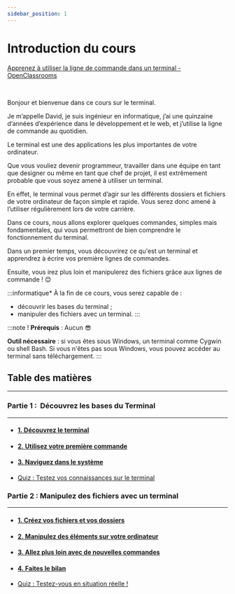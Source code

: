 ```yaml
---
sidebar_position: 1
---
```



# Introduction du cours

[Apprenez à utiliser la ligne de commande dans un terminal - OpenClassrooms](https://openclassrooms.com/fr/courses/6173491-apprenez-a-utiliser-la-ligne-de-commande-dans-un-terminal)

<Vimeo vimeoId="345882219" />

<br />

Bonjour et bienvenue dans ce cours sur le terminal.

Je m’appelle David, je suis ingénieur en informatique, j’ai une quinzaine d’années d’expérience dans le développement et le web,
et j’utilise la ligne de commande au quotidien.

Le terminal est une des applications les plus importantes de votre ordinateur.

Que vous vouliez devenir programmeur, travailler dans une équipe en tant que designer ou même en tant que chef de projet, il est
extrêmement probable que vous soyez amené à utiliser un terminal.

En effet, le terminal vous permet d’agir sur les différents dossiers et fichiers de votre ordinateur de façon simple et rapide.
Vous serez donc amené à l’utiliser régulièrement lors de votre carrière.

Dans ce cours, nous allons explorer quelques commandes, simples mais fondamentales, qui vous permettront de bien comprendre le
fonctionnement du terminal.

Dans un premier temps, vous découvrirez ce qu'est un terminal et apprendrez à écrire vos première lignes de commandes.

Ensuite, vous irez plus loin et manipulerez des fichiers grâce aux lignes de commande ! 😊

:::informatique*
À la fin de ce cours, vous serez capable de :
- découvrir les bases du terminal ;
- manipuler des fichiers avec un terminal.
:::

:::note !
**Prérequis** : Aucun 😎

**Outil nécessaire** : si vous êtes sous Windows, un terminal comme Cygwin ou shell Bash. Si vous n'êtes pas sous Windows, vous
pouvez accéder au terminal sans téléchargement.
:::

## Table des matières
* * *
### Partie 1 :  Découvrez les bases du Terminal
* * *
- #### [1. Découvrez le terminal](https://openclassrooms.com/fr/courses/6173491-apprenez-a-utiliser-la-ligne-de-commande-dans-un-terminal/6349461-decouvrez-le-terminal)
- #### [2. Utilisez votre première commande](https://openclassrooms.com/fr/courses/6173491-apprenez-a-utiliser-la-ligne-de-commande-dans-un-terminal/6349513-utilisez-votre-premiere-commande)
- #### [3. Naviguez dans le système](https://openclassrooms.com/fr/courses/6173491-apprenez-a-utiliser-la-ligne-de-commande-dans-un-terminal/6349650-naviguez-dans-le-systeme)
- [Quiz : Testez vos connaissances sur le terminal](https://openclassrooms.com/fr/courses/6173491-apprenez-a-utiliser-la-ligne-de-commande-dans-un-terminal/exercises/3547)

### Partie 2 : Manipulez des fichiers avec un terminal
* * *
- #### [1. Créez vos fichiers et vos dossiers](https://openclassrooms.com/fr/courses/6173491-apprenez-a-utiliser-la-ligne-de-commande-dans-un-terminal/6349706-creez-vos-fichiers-et-vos-dossiers)
- #### [2. Manipulez des éléments sur votre ordinateur](https://openclassrooms.com/fr/courses/6173491-apprenez-a-utiliser-la-ligne-de-commande-dans-un-terminal/6349956-manipulez-des-elements-sur-votre-ordinateur)
- #### [3. Allez plus loin avec de nouvelles commandes](https://openclassrooms.com/fr/courses/6173491-apprenez-a-utiliser-la-ligne-de-commande-dans-un-terminal/6349957-allez-plus-loin-avec-de-nouvelles-commandes)
- #### [4. Faites le bilan](https://openclassrooms.com/fr/courses/6173491-apprenez-a-utiliser-la-ligne-de-commande-dans-un-terminal/6349958-faites-le-bilan)
- [Quiz : Testez-vous en situation réelle !](https://openclassrooms.com/fr/courses/6173491-apprenez-a-utiliser-la-ligne-de-commande-dans-un-terminal/exercises/3548)

